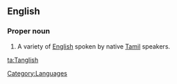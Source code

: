 ==English==
===Proper noun===
{{en-proper noun}}  
#A variety of [[English]] spoken by native [[Tamil]] speakers.
[[Category:Languages]]

[[ta:Tanglish]]